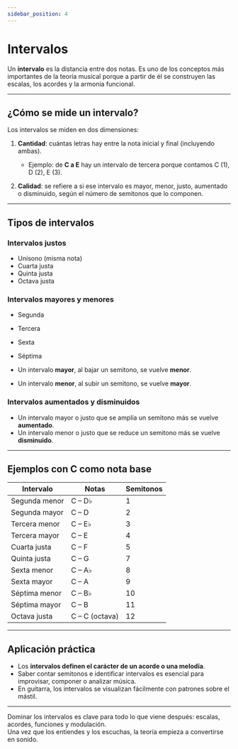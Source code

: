 ```yaml
---
sidebar_position: 4
---
```



# Intervalos

Un **intervalo** es la distancia entre dos notas. Es uno de los conceptos más importantes de la teoría musical porque a partir de él se construyen las escalas, los acordes y la armonía funcional.

---

## ¿Cómo se mide un intervalo?

Los intervalos se miden en dos dimensiones:

1. **Cantidad**: cuántas letras hay entre la nota inicial y final (incluyendo ambas).

   - Ejemplo: de **C a E** hay un intervalo de tercera porque contamos C (1), D (2), E (3).

2. **Calidad**: se refiere a si ese intervalo es mayor, menor, justo, aumentado o disminuido, según el número de semitonos que lo componen.

---

## Tipos de intervalos

### Intervalos justos

- Unísono (misma nota)
- Cuarta justa
- Quinta justa
- Octava justa

### Intervalos mayores y menores

- Segunda
- Tercera
- Sexta
- Séptima

- Un intervalo **mayor**, al bajar un semitono, se vuelve **menor**.
- Un intervalo **menor**, al subir un semitono, se vuelve **mayor**.

### Intervalos aumentados y disminuidos

- Un intervalo mayor o justo que se amplía un semitono más se vuelve **aumentado**.
- Un intervalo menor o justo que se reduce un semitono más se vuelve **disminuido**.

---

## Ejemplos con C como nota base

| Intervalo     | Notas          | Semitonos |
| ------------- | -------------- | --------- |
| Segunda menor | C – D♭         | 1         |
| Segunda mayor | C – D          | 2         |
| Tercera menor | C – E♭         | 3         |
| Tercera mayor | C – E          | 4         |
| Cuarta justa  | C – F          | 5         |
| Quinta justa  | C – G          | 7         |
| Sexta menor   | C – A♭         | 8         |
| Sexta mayor   | C – A          | 9         |
| Séptima menor | C – B♭         | 10        |
| Séptima mayor | C – B          | 11        |
| Octava justa  | C – C (octava) | 12        |

---

## Aplicación práctica

- Los **intervalos definen el carácter de un acorde o una melodía**.
- Saber contar semitonos e identificar intervalos es esencial para improvisar, componer o analizar música.
- En guitarra, los intervalos se visualizan fácilmente con patrones sobre el mástil.

---

Dominar los intervalos es clave para todo lo que viene después: escalas, acordes, funciones y modulación.  
Una vez que los entiendes y los escuchas, la teoría empieza a convertirse en sonido.

<DonateButton />
